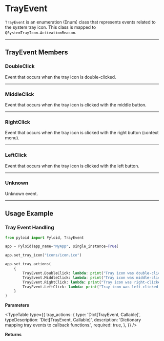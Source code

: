 # TrayEvent

`TrayEvent` is an enumeration (Enum) class that represents events related to the system tray icon. This class is mapped to `QSystemTrayIcon.ActivationReason`.

---

## TrayEvent Members

### <span className="font-mono bg-primary/10 px-2 py-1 rounded text-primary">DoubleClick</span>

Event that occurs when the tray icon is double-clicked.

---

### <span className="font-mono bg-primary/10 px-2 py-1 rounded text-primary">MiddleClick</span>

Event that occurs when the tray icon is clicked with the middle button.

---

### <span className="font-mono bg-primary/10 px-2 py-1 rounded text-primary">RightClick</span>

Event that occurs when the tray icon is clicked with the right button (context menu).

---

### <span className="font-mono bg-primary/10 px-2 py-1 rounded text-primary">LeftClick</span>

Event that occurs when the tray icon is clicked with the left button.

---

### <span className="font-mono bg-primary/10 px-2 py-1 rounded text-primary">Unknown</span>

Unknown event.

---

## Usage Example

### <span className="font-mono bg-primary/10 px-2 py-1 rounded text-primary">Tray Event Handling</span>

```python
from pyloid import Pyloid, TrayEvent

app = Pyloid(app_name="MyApp", single_instance=True)

app.set_tray_icon("icons/icon.ico")

app.set_tray_actions(
    {
        TrayEvent.DoubleClick: lambda: print("Tray icon was double-clicked."),
        TrayEvent.MiddleClick: lambda: print("Tray icon was middle-clicked."),
        TrayEvent.RightClick: lambda: print("Tray icon was right-clicked."),
        TrayEvent.LeftClick: lambda: print("Tray icon was left-clicked."),
    }
)
```

**Parameters**

<TypeTable
  type={{
    tray_actions: {
      type: 'Dict[TrayEvent, Callable]',
      typeDescription: 'Dict[TrayEvent, Callable]',
      description: 'Dictionary mapping tray events to callback functions.',
      required: true,
    },
  }}
/>

**Returns**

<Returns type='bool' description='True if successful.' />
